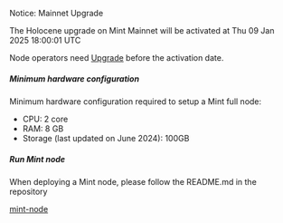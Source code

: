 
<Callout type="warning" emoji="⚠️">

Notice: Mainnet Upgrade

The Holocene upgrade on Mint Mainnet will be activated at Thu 09 Jan 2025 18:00:01 UTC

Node operators need [Upgrade](https://github.com/Mint-Blockchain/mint-node/blob/main/upgrades/Holocene-mainnet.md) before the activation date.
</Callout>

##### Minimum hardware configuration

Minimum hardware configuration required to setup a Mint full node:

* CPU: 2 core
* RAM: 8 GB
* Storage (last updated on June 2024): 100GB

##### Run Mint node

When deploying a Mint node, please follow the README.md in the repository

[mint-node](https://github.com/Mint-Blockchain/mint-node)
